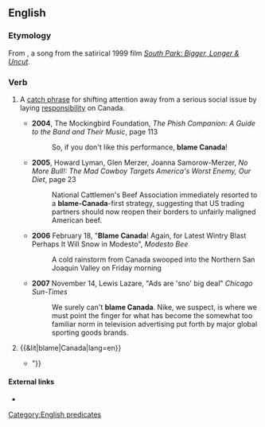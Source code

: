 ==English==

===Etymology===
From {{w|Blame Canada}}, a song from the satirical 1999 film ''[[w:South Park: Bigger, Longer & Uncut|South Park: Bigger, Longer & Uncut]]''.

===Verb===
{{head|en|verb}}

# {{rfv-sense|lang=en}} {{context|US|idiomatic|lang=en}} A [[catch phrase]] for shifting attention away from a serious social issue by laying [[responsibility]] on Canada.
#* '''2004''', The Mockingbird Foundation, ''The Phish Companion: A Guide to the Band and Their Music'', page 113
#*: So, if you don't like this performance, '''blame Canada'''!
#* '''2005''', Howard Lyman, Glen Merzer, Joanna Samorow-Merzer, ''No More Bull!: The Mad Cowboy Targets America's Worst Enemy, Our Diet'', page 23
#*: National Cattlemen's Beef Association immediately resorted to a '''blame-Canada'''-first strategy, suggesting that US trading partners should now reopen their borders to unfairly maligned American beef.
#* '''2006''' February 18, "'''Blame Canada'''! Again, for Latest Wintry Blast Perhaps It Will Snow in Modesto", ''Modesto Bee''
#*: A cold rainstorm from Canada swooped into the Northern San Joaquin Valley on Friday morning<!--,-->
#* '''2007''' November 14, Lewis Lazare, "Ads are 'sno' big deal" ''Chicago Sun-Times''
#*: We surely can't '''blame Canada'''. Nike, we suspect, is where we must point the finger for what has become the somewhat too familiar norm in television advertising put forth by major global sporting goods brands.
# {{&lit|blame|Canada|lang=en}}
#* {{quote-book|title=Game Misconduct|page=83|url=https://books.google.com/books?isbn=1440435413|author=Jeff Rose-Martland|year=2009|passage="It seems like every time the US can't get its act together, instead of looking at themselves to solve the problem, they blame Canada." "Thanks for your opinion Bill. Petra, our lovely producer, will cue up 'Blame Canada' from the soundtrack to ''South Park'' {{...}}"}}

====External links====
* {{pedia}}

[[Category:English predicates]]